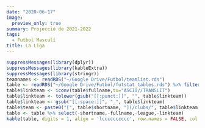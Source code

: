```yaml
---
date: "2020-06-17"
image:
  preview_only: true
summary: Projecció de 2021-2022
tags:
  - Futbol Masculí
title: La Liga
---
```

```r
suppressMessages(library(dplyr))
suppressMessages(library(kableExtra))
suppressMessages(library(stringr))
teamnames <- readRDS("~/Google Drive/Futbol/teamlist.rds")
table <- readRDS("~/Google Drive/Futbol/futstat_tables.rds") %>% filter(league == 'primera_1') %>% left_join(teamnames, by = "team") %>% arrange(rank) %>% mutate(league = str_sub(league,1,-3))
table$linkteam <- iconv(table$fullname,to="ASCII//TRANSLIT")
table$linkteam <- tolower(gsub("[[:punct:]]", "", table$linkteam))
table$linkteam <- gsub("[[:space:]]", "_", table$linkteam)
table$team <- paste0("[", table$shortname, "](/clubs/", table$linkteam,"_",table$league,")")
table <- table %>% select(-shortname,-fullname,-league,-linkteam)
kable(table, digits = 1, align = 'lcccccccccc', row.names = FALSE, col.names = c('Club', 'Class.', 'Punts', 'Campió', 'UCL', "Europa", "Conf", 'Descens', 'Favor', 'Contra', 'Qualitat')) %>% add_header_above(c('Projecció' = 1, 'Mitjana' = 2, 'Probabilitat (%)' = 5, 'xGols' = 3)) %>% column_spec(1, bold = T) %>% column_spec(3, border_right = T) %>% column_spec(8, border_right = T)
```

